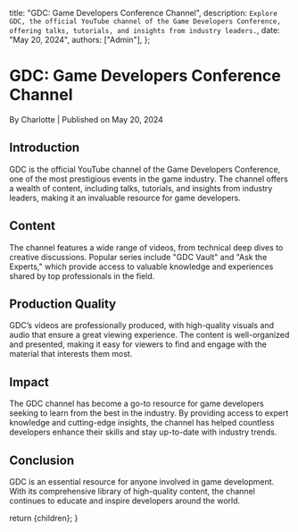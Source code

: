 
  title: "GDC: Game Developers Conference Channel",
  description: `Explore GDC, the official YouTube channel of the Game Developers Conference, offering talks, tutorials, and insights from industry leaders.`,
  date: "May 20, 2024",
  authors: ["Admin"],
};

<h1>GDC: Game Developers Conference Channel</h1>
<div className="text-sm text-gray-500 dark:text-gray-400">
  By Charlotte | Published on May 20, 2024
</div>

<section id="introduction">
  <h2>Introduction</h2>
  <span>
    GDC is the official YouTube channel of the Game Developers Conference, one
    of the most prestigious events in the game industry. The channel offers a
    wealth of content, including talks, tutorials, and insights from industry
    leaders, making it an invaluable resource for game developers.
  </span>
</section>

<section id="content">
  <h2>Content</h2>
  <span>
    The channel features a wide range of videos, from technical deep dives to
    creative discussions. Popular series include "GDC Vault" and "Ask the
    Experts," which provide access to valuable knowledge and experiences shared
    by top professionals in the field.
  </span>
</section>

<section id="production-quality">
  <h2>Production Quality</h2>
  <span>
    GDC’s videos are professionally produced, with high-quality visuals and
    audio that ensure a great viewing experience. The content is well-organized
    and presented, making it easy for viewers to find and engage with the
    material that interests them most.
  </span>
</section>

<section id="impact">
  <h2>Impact</h2>
  <span>
    The GDC channel has become a go-to resource for game developers seeking to
    learn from the best in the industry. By providing access to expert knowledge
    and cutting-edge insights, the channel has helped countless developers
    enhance their skills and stay up-to-date with industry trends.
  </span>
</section>

<section id="conclusion">
  <h2>Conclusion</h2>
  <span>
    GDC is an essential resource for anyone involved in game development. With
    its comprehensive library of high-quality content, the channel continues to
    educate and inspire developers around the world.
  </span>
</section>

  return <MdxLayout>{children}</MdxLayout>;
}

